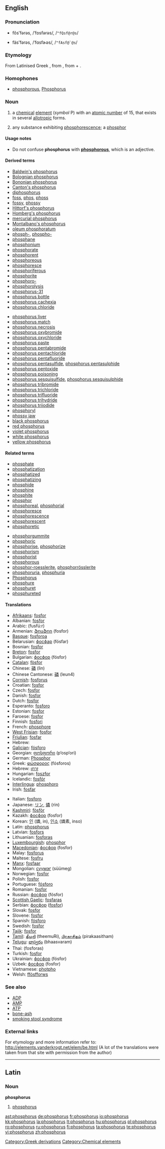 {{also|Phosphorus}}
==English==
{{elements|P|silicon|Si|sulfur|S}}

===Pronunciation===
* {{a|RP}} fŏsʹfərəs, /ˈfɒsfərəs/, /<tt>"fQsf@r@s</tt>/
* {{a|US}} fäsʹfərəs, /ˈfɑsfɚəs/, /<tt>"fAsf@`@s</tt>/

===Etymology===
From Latinised Greek {{term||phosphorus}}, from {{etyl|grc}} {{term|φωσφόρος|tr=fosfóros||the bearer of light|sc=Grek}}, from {{term|φῶς|tr=fos||light|sc=Grek}} + {{term|φέρω|tr=phéro||to bear, to carry|sc=Grek}}.

===Homophones===
* [[phosphorous]], [[Phosphorus]]

===Noun===
{{en-noun|-}}
{{wikipedia}}

# {{chemistry}} a [[chemical]] [[element]] (''symbol'' P) with an [[atomic number]] of 15, that exists in several [[allotropic]] forms.
# {{obsolete}} any substance exhibiting [[phosphorescence]]; a [[phosphor]]

====Usage notes====
* Do not confuse '''phosphorus''' with '''[[phosphorous]]''', which is an adjective.

====Derived terms====
{{top2}}
* [[Baldwin's phosphorus]]
* [[Bolognian phosphorus]]
* [[Bononian phosphorus]]
* [[Canton's phosphorus]]
* [[diphosphorus]]
* [[foss]], [[phos]], [[phoss]]
* [[fossy]], [[phossy]]
* [[Hittorf's phosphorus]]
* [[Homberg's phosphorus]]
* [[mercurial phosphorus]]
* [[Montalbano's phosphorus]]
* [[oleum phosphoratum]]
* [[phosph-]], [[phospho-]]
* [[phosphane]]
* [[phosphonium]]
* [[phosphorate]]
* [[phosphorent]]
* [[phosphoreous]]
* [[phosphoresce]]
* [[phosphoriferous]]
* [[phosphorite]]
* [[phosphoro-]]
* [[phosphorolysis]]
* [[phosphorus-31]]
* [[phosphorus bottle]]
* [[phosphorus cachexia]]
* [[phosphorus chloride]]
{{mid2}}
* [[phosphorus liver]]
* [[phosphorus match]]
* [[phosphorus necrosis]]
* [[phosphorus oxybromide]]
* [[phosphorus oxychloride]]
* [[phosphorus paste]]
* [[phosphorus pentabromide]]
* [[phosphorus pentachloride]]
* [[phosphorus pentafluoride]]
* [[phosphorus pentasulfide]], [[phosphorus pentasulphide]]
* [[phosphorus pentoxide]]
* [[phosphorus poisoning]]
* [[phosphorus sesquisulfide]], [[phosphorus sesquisulphide]]
* [[phosphorus tribromide]]
* [[phosphorus trichloride]]
* [[phosphorus trifluoride]]
* [[phosphorus trihydride]]
* [[phosphorus triiodide]]
* [[phosphoryl]]
* [[phossy jaw]]
* [[black phosphorus]]
* [[red phosphorus]]
* [[violet phosphorus]]
* [[white phosphorus]]
* [[yellow phosphorus]]
{{bottom}}

====Related terms====
{{top2}}
* [[phosphate]]
* [[phosphatization]]
* [[phosphatized]]
* [[phosphatizing]]
* [[phosphide]]
* [[phosphine]]
* [[phosphite]]
* [[phosphor]]
* [[phosphoreal]], [[phosphorial]]
* [[phosphoresce]]
* [[phosphorescence]]
* [[phosphorescent]]
* [[phosphoretic]]
{{mid2}}
* [[phosphorgummite]]
* [[phosphoric]]
* [[phosphorise]], [[phosphorize]]
* [[phosphorism]]
* [[phosphorist]]
* [[phosphorous]]
* [[phosphor-roesslerite]], [[phosphorrösslerite]]
* [[phosphoruria]], [[phosphuria]]
* [[Phosphorus]]<!--in Greek mythology-->
* [[phosphure]]
* [[phosphuret]]
* [[phosphureted]]
{{bottom}}

====Translations====
{{top}}
* [[Afrikaans]]: [[fosfor#Afrikaans|fosfor]]
* Albanian: [[fosfor#Albanian|fosfor]]
* Arabic: {{Arab|[[فوسفور]]}} (fusfú:r) {{m}}
* Armenian: [[ֆոսֆոր]] (fosfor)
* [[Basque]]: [[fosforoa]]
* Belarusian: [[фосфар]] (fósfar) {{m}}
* Bosnian: [[fosfor#Bosnian|fosfor]]
* [[Breton]]: [[fosfor#Breton|fosfor]] {{m}}
* Bulgarian: [[фосфор]] (fósfor) {{m}}
* [[Catalan]]: [[fòsfor]]
* Chinese: [[磷]] (lìn)
* Chinese Cantonese: [[磷]] (leun4)
* [[Cornish]]: [[fosforus]]
* Croatian: [[fosfor#Croatian|fosfor]] {{m}}
* Czech: [[fosfor#Czech|fosfor]] {{m}}
* Danish: [[fosfor#Danish|fosfor]]
* Dutch: [[fosfor#Dutch|fosfor]] {{n}}
* Esperanto: [[fosforo#Esperanto|fosforo]]
* Estonian: [[fosfor#Estonian|fosfor]]
* Faroese: [[fosfor#Faroese|fosfor]]
* Finnish: [[fosfori]]
* French: [[phosphore]] {{m}}
* [[West Frisian]]: [[fosfor#West Frisian|fosfor]]
* [[Friulian]]: [[fosfar]]
* Hebrew: {{he-translation|זרחן|zarkhan}}
* [[Galician]]: [[fósforo]]
* Georgian: [[ფოსფორი]] (p‘osp‘ori)
* German: [[Phosphor]] {{m}}
* Greek: [[φώσφορος]] (fόsforos) {{m}}
* Hebrew: [[זרחן]] {{unicode|(zarḥan)}}
* Hungarian: [[foszfor]]
* Icelandic: [[fosfór]] {{n}}
* [[Interlingua]]: [[phosphoro]]
* Irish: [[fosfar]]
{{mid}}
* Italian: [[fosforo#Italian|fosforo]] {{m}}
* Japanese: [[リン]], [[燐]] (rin)
* [[Kashmiri]]: [[fòsfòr]]
* Kazakh: [[фосфор]] (fosfor)
* Korean: [[인]] (燐, in), [[인소]] (燐素, inso)
* Latin: [[phosphorus#Latin|phosphorus]] {{m}}
* Latvian: [[fosfors]]
* Lithuanian: [[fosforas]]
* [[Luxembourgish]]: [[phosphor]]
* [[Macedonian]]: [[фосфор]] (fosfor) {{m}}
* Malay: [[fosforus]]
* Maltese: [[fosfru]]
* [[Manx]]: [[fosfaar]]
* Mongolian: [[сүүмэг]] (süümeg)
* Norwegian: [[fosfor#Norwegian|fosfor]]
* Polish: [[fosfor#Polish|fosfor]] {{m}}
* Portuguese: [[fósforo]] {{m}}
* Romanian: [[fosfor#Romanian|fosfor]] {{n}}
* Russian: [[фосфор]] (fósfor) {{m}}
* [[Scottish Gaelic]]: [[fosfaras]]
* Serbian: [[фосфор]] ([[fosfor#Serbian|fosfor]]) {{m}}
* Slovak: [[fosfor#Slovak|fosfor]] {{m}}
* Slovene: [[fosfor#Slovenian|fosfor]]
* Spanish: [[fósforo]] {{m}}
* Swedish: [[fosfor#Swedish|fosfor]]
* [[Tajik]]: [[fosfor#Tajik|fosfor]]
* [[Tamil]]: [[தீமுறி]] (theemuRi), [[பிரகாசிதம்]] (pirakaasitham)
* [[Telugu]]: [[భాస్వరం]] (bhaasvaram)
* Thai: {{Thai|[[ฟอสฟอรัส]]}} (fosforas)
* Turkish: [[fosfor#Turkish|fosfor]]
* Ukrainian: [[фосфор]] (fósfor) {{m}}
* Uzbek: [[фосфор]] (fosfor)
* Vietnamese: [[photpho]]
* Welsh: [[ffósfforws]]
{{bottom}}

===See also===
* [[ADP]]
* [[AMP]]
* [[ATP]]
* [[bone-ash]]
* [[smoking stool syndrome]]

===External links===
For etymology and more information refer to:
http://elements.vanderkrogt.net/elem/be.html
(A lot of the translations were taken from that site with permission from the author)

[[Category:Greek derivations]]

----

==Latin==

===Noun===
'''phosphorus''' {{m}}

# [[phosphorus#English|phosphorus]]

[[Category:Chemical elements]]

[[ast:phosphorus]]
[[de:phosphorus]]
[[fr:phosphorus]]
[[io:phosphorus]]
[[kk:phosphorus]]
[[la:phosphorus]]
[[lt:phosphorus]]
[[hu:phosphorus]]
[[pl:phosphorus]]
[[ro:phosphorus]]
[[ru:phosphorus]]
[[fi:phosphorus]]
[[ta:phosphorus]]
[[te:phosphorus]]
[[vi:phosphorus]]
[[zh:phosphorus]]